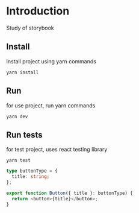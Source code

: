 
<Meta title="Getting started" />

# Introduction

Study of storybook

## Install

Install project using yarn commands

`yarn install`

## Run

for use project, run yarn commands

`yarn dev`

## Run tests

for test project, uses react testing library

`yarn test`

```typescript
type buttonType = {
  title: string;
};

export function Button({ title }: buttonType) {
  return <button>{title}</button>;
}
```

